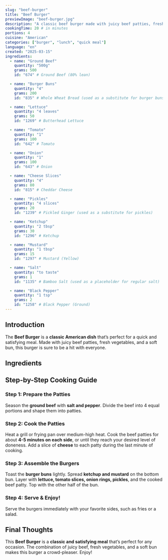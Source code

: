 ```yaml
---
slug: "beef-burger"
title: "Beef Burger"
previewImage: "beef-burger.jpg"
description: "A classic beef burger made with juicy beef patties, fresh vegetables, and a soft bun, perfect for a quick and satisfying meal."
cookingTime: 20 # in minutes
portions: 4
cuisine: "American"
categories: ["burger", "lunch", "quick meal"]
language: "en"
created: "2025-03-15"
ingredients:
  - name: "Ground Beef"
    quantity: "500g"
    grams: 500
    id: "674" # Ground Beef (80% lean)

  - name: "Burger Buns"
    quantity: "4"
    grams: 200
    id: "835" # Whole Wheat Bread (used as a substitute for burger buns)

  - name: "Lettuce"
    quantity: "4 leaves"
    grams: 50
    id: "1269" # Butterhead Lettuce

  - name: "Tomato"
    quantity: "1"
    grams: 100
    id: "642" # Tomato

  - name: "Onion"
    quantity: "1"
    grams: 100
    id: "643" # Onion

  - name: "Cheese Slices"
    quantity: "4"
    grams: 80
    id: "815" # Cheddar Cheese

  - name: "Pickles"
    quantity: "4 slices"
    grams: 20
    id: "1239" # Pickled Ginger (used as a substitute for pickles)

  - name: "Ketchup"
    quantity: "2 tbsp"
    grams: 30
    id: "1296" # Ketchup

  - name: "Mustard"
    quantity: "1 tbsp"
    grams: 15
    id: "1297" # Mustard (Yellow)

  - name: "Salt"
    quantity: "to taste"
    grams: 1
    id: "1135" # Bamboo Salt (used as a placeholder for regular salt)

  - name: "Black Pepper"
    quantity: "1 tsp"
    grams: 2
    id: "1258" # Black Pepper (Ground)
---
```



## Introduction

The **Beef Burger** is a **classic American dish** that’s perfect for a quick and satisfying meal. Made with juicy beef patties, fresh vegetables, and a soft bun, this burger is sure to be a hit with everyone.

## Ingredients

<IngredientsList
  ingredients={frontmatter.ingredients}
  portions={frontmatter.portions}
/>

## Step-by-Step Cooking Guide

### Step 1: Prepare the Patties

Season the **ground beef** with **salt and pepper**. Divide the beef into 4 equal portions and shape them into patties.

<CookingStep action="tendering_meat_red_medalions" alt="Shaping beef patties" />

### Step 2: Cook the Patties

Heat a grill or frying pan over medium-high heat. Cook the beef patties for about **4-5 minutes on each side**, or until they reach your desired level of doneness. Add a slice of **cheese** to each patty during the last minute of cooking.

<CookingStep action="grilling_meat_red_burgers" alt="Grilling beef patties" />

### Step 3: Assemble the Burgers

Toast the **burger buns** lightly. Spread **ketchup and mustard** on the bottom bun. Layer with **lettuce, tomato slices, onion rings, pickles**, and the cooked beef patty. Top with the other half of the bun.

### Step 4: Serve & Enjoy!

Serve the burgers immediately with your favorite sides, such as fries or a salad.

## Final Thoughts

This **Beef Burger** is a **classic and satisfying meal** that’s perfect for any occasion. The combination of juicy beef, fresh vegetables, and a soft bun makes this burger a crowd-pleaser. Enjoy!

<NutritionFacts ingredients={frontmatter.ingredients} />
